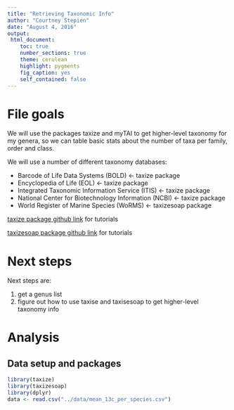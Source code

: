 ```yaml
---
title: "Retrieving Taxonomic Info"
author: "Courtney Stepien"
date: "August 4, 2016"
output: 
 html_document:
    toc: true
    number_sections: true
    theme: cerulean
    highlight: pygments
    fig_caption: yes
    self_contained: false
---
```


# File goals

We will use the packages taxize and myTAI to get higher-level taxonomy for my genera, so we can table basic stats about the number of taxa per family, order and class. 

We will use a number of different taxonomy databases: 

* Barcode of Life Data Systems (BOLD) <- taxize package
* Encyclopedia of Life (EOL) <- taxize package
* Integrated Taxonomic Information Service (ITIS) <- taxize package
* National Center for Biotechnology Information (NCBI) <- taxize package
* World Register of Marine Species (WoRMS) <- taxizesoap package

[taxize package github link](https://github.com/ropensci/taxize) for tutorials

[taxizesoap package github link](https://github.com/ropensci/taxizesoap) for tutorials

# Next steps

Next steps are:

1. get a genus list
2. figure out how to use taxise and taxisesoap to get higher-level taxonomy info 

# Analysis

## Data setup and packages

```r
library(taxize)
library(taxizesoap)
library(dplyr)
data <- read.csv("../data/mean_13c_per_species.csv")
```

## 

```r

```
